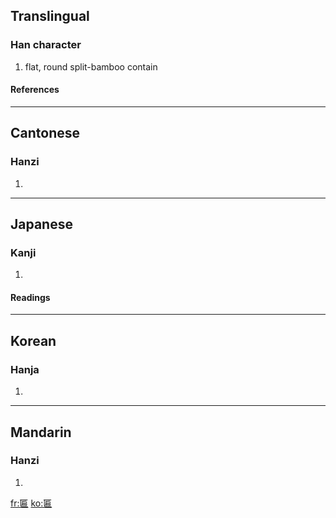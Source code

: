 ==Translingual==
===Han character===
{{Han char|rad=匸|as=09|sn=11|four=7171<sub>2</sub>|canj=尸竹尸月 (SHSB), 尸戈尸月 (SISB)}}
# flat, round split-bamboo contain
====References====
{{Han ref|kx=0155.110|dkj=02689|dj=0347.240|hdz=10088.030|uh=533E|ud=21310|bh=B0D0|bd=45264}}
----
==Cantonese==
===Hanzi===
{{yue-hanzi|jyut=|y=bin2}}
# {{defn|Cantonese}}
----
==Japanese==
===Kanji===
{{ja-kanji|grade=|rs=匸09}}
# {{defn|Japanese}} 
====Readings====
{{ja-readings|on=[[へん]] (hen)|kun=[[うすい]] (usui), [[ひらたい]] (hiratai), [[がく]] (gaku)}}
----
==Korean==
===Hanja===
{{ko-hanja|hangeul=편|rv=pyeon|mr=p'yŏn}}
# {{defn|Korean}}
----
==Mandarin==
===Hanzi===
{{cmn-hanzi|pin=[[biǎn]] ([[bian3]])|wg=pien<sup>3</sup>}}
# {{defn|Mandarin}}

[[fr:匾]]
[[ko:匾]]